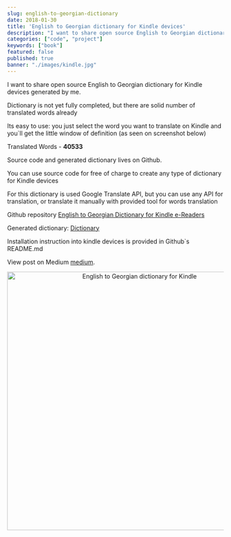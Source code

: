 ```yaml
---
slug: english-to-georgian-dictionary
date: 2018-01-30
title: 'English to Georgian dictionary for Kindle devices'
description: "I want to share open source English to Georgian dictionary for Kindle devices generated by me. Dictionary is not yet fully completed, but there are solid number of translated words already"
categories: ["code", "project"]
keywords: ["book"]
featured: false
published: true
banner: "./images/kindle.jpg"
---
```


I want to share open source English to Georgian dictionary for Kindle devices generated by me.

Dictionary is not yet fully completed, but there are solid number of translated words already

Its easy to use: you just select the word you want to translate on Kindle and you`ll get the little window of definition (as seen on screenshot below)

Translated Words - **40533**

Source code and generated dictionary lives on Github.

You can use source code for free of charge to create any type of dictionary for Kindle devices

For this dictionary is used Google Translate API, but you can use any API for translation, or translate it manually with provided tool for words translation

Github repository
[English to Georgian Dictionary for Kindle e-Readers](https://github.com/shakogegia/english_georgian_dictionary_kindle)

Generated dictionary: [Dictionary](https://github.com/shakogegia/english_georgian_dictionary_kindle/releases/download/0.1/dict.mobi)

Installation instruction into kindle devices is provided in Github`s README.md

View post on Medium
[medium](https://medium.com/@shalva.gegia/%E1%83%94%E1%83%9C%E1%83%92%E1%83%9A%E1%83%98%E1%83%A1%E1%83%A3%E1%83%A0-%E1%83%A5%E1%83%90%E1%83%A0%E1%83%97%E1%83%A3%E1%83%9A%E1%83%98-%E1%83%9A%E1%83%94%E1%83%A5%E1%83%A1%E1%83%98%E1%83%99%E1%83%9D%E1%83%9C%E1%83%9D-%E1%83%A5%E1%83%98%E1%83%9C%E1%83%93%E1%83%9A%E1%83%98%E1%83%A1%E1%83%97%E1%83%95%E1%83%98%E1%83%A1-ac7a57469219).

<p align="center">
  <img height="600px" alt="English to Georgian dictionary for Kindle" src="./images/kindle-screenshot.png" />
</p>
